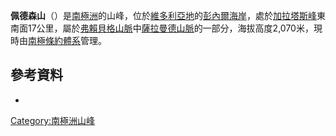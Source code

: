 {{coord|72|5|S|164|2|E|display=title}}

'''佩德森山'''（{{lang-en|Mount Pedersen}}）是[[南極洲|南極洲]]的山峰，位於[[維多利亞地|維多利亞地]]的[[彭內爾海岸|彭內爾海岸]]，處於[[加拉塔斯峰|加拉塔斯峰]]東南面17公里，屬於[[弗賴貝格山脈|弗賴貝格山脈]]中[[薩拉曼德山脈|薩拉曼德山脈]]的一部分，海拔高度2,070米，現時由[[南極條約體系|南極條約體系]]管理。

==參考資料==
* {{usgs-gazetteer}}

{{Antarctica-geo-stub}}
[[Category:南極洲山峰|Category:南極洲山峰]]